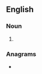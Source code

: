 ==English==

===Noun===
{{head|en|noun plural form}}

# {{plural of|bwana|lang=en}}

===Anagrams===
* {{anagrams|en|nawabs}}